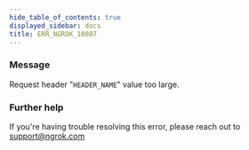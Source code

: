 ```yaml
---
hide_table_of_contents: true
displayed_sidebar: docs
title: ERR_NGROK_10087
---
```


### Message

Request header "`HEADER_NAME`" value too large.

<ErrorDetails />

### Further help

If you're having trouble resolving this error, please reach out to [support@ngrok.com](mailto:support@ngrok.com?subject=Help%20with%20ERR_NGROK_10087)

